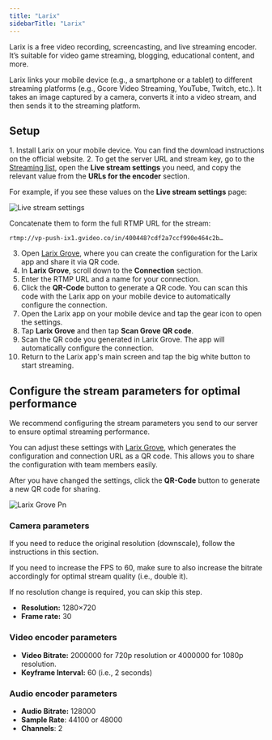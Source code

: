 ```yaml
---
title: "Larix"
sidebarTitle: "Larix"
---
```


Larix is a free video recording, screencasting, and live streaming encoder. It’s suitable for video game streaming, blogging, educational content, and more.

Larix links your mobile device (e.g., a smartphone or a tablet) to different streaming platforms (e.g., Gcore Video Streaming, YouTube, Twitch, etc.). It takes an image captured by a camera, converts it into a video stream, and then sends it to the streaming platform.

## Setup

1. Install Larix on your mobile device. You can find the download instructions on the official website.
2. To get the server URL and stream key, go to the [Streaming list](https://streaming.gcore.com/streaming/list), open the **Live stream settings** you need, and copy the relevant value from the **URLs for the encoder** section.

For example, if you see these values on the **Live stream settings** page:

![Live stream settings](https://assets.gcore.pro/docs/streaming-platform/live-streaming/push-live-streams-software/push-live-streams-via-obs/11774973436177.png)

Concatenate them to form the full RTMP URL for the stream:

```
rtmp://vp-push-ix1.gvideo.co/in/400448?cdf2a7ccf990e464c2b…
```

 3. Open [Larix Grove](https://softvelum.com/larix/grove/), where you can create the configuration for the Larix app and share it via QR code.
 4. In **Larix Grove**, scroll down to the **Connection** section.
 5. Enter the RTMP URL and a name for your connection.
 6. Click the **QR-Code** button to generate a QR code. You can scan this code with the Larix app on your mobile device to automatically configure the connection.
 7. Open the Larix app on your mobile device and tap the gear icon to open the settings.
 8. Tap **Larix Grove** and then tap **Scan Grove QR code**.
 9. Scan the QR code you generated in Larix Grove. The app will automatically configure the connection.
10. Return to the Larix app's main screen and tap the big white button to start streaming.

## Configure the stream parameters for optimal performance

We recommend configuring the stream parameters you send to our server to ensure optimal streaming performance.

You can adjust these settings with [Larix Grove](https://softvelum.com/larix/grove/), which generates the configuration and connection URL as a QR code. This allows you to share the configuration with team members easily.

After you have changed the settings, click the **QR-Code** button to generate a new QR code for sharing.

![Larix Grove Pn](/images/docs/streaming-platform/live-streaming/larix-grove.png)

### Camera parameters

If you need to reduce the original resolution (downscale), follow the instructions in this section.

If you need to increase the FPS to 60, make sure to also increase the bitrate accordingly for optimal stream quality (i.e., double it).

If no resolution change is required, you can skip this step.

- **Resolution:** 1280×720
- **Frame rate:** 30

### Video encoder parameters

- **Video Bitrate:** 2000000 for 720p resolution or 4000000 for 1080p resolution.
- **Keyframe Interval:** 60 (i.e., 2 seconds)

### Audio encoder parameters

- **Audio Bitrate:** 128000
- **Sample Rate**: 44100 or 48000
- **Channels**: 2